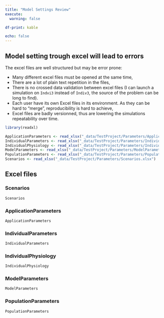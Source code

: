 ```yaml
---
title: "Model Settings Review"
execute: 
  warning: false

df-print: kable

echo: false
---
```



:::{.callout-note} 

## Model setting trough excel will lead to errors

The excel files are well structured but may be error prone:

- Many different excel files must be opened at the same time,
- There are a lot of plain text repetition in the files,
- There is no crossed data validation between excel files (I can launch a simulation on `Indvi3` instead of `Indiv3`, the source of the problem can be long to find).
- Each user have its own Excel files in its environment. As they can be hard to "merge", reproducibility is hard to achieve,
- Excel files are badly versionned, thus are lowering the simulations repeatability over time.

:::


```r
library(readxl)

ApplicationParameters <- read_xlsx("_data/TestProject/Parameters/ApplicationParameters.xlsx")
IndividualParameters <- read_xlsx("_data/TestProject/Parameters/IndividualParameters.xlsx")
IndividualPhysiology <- read_xlsx("_data/TestProject/Parameters/IndividualPhysiology.xlsx")
ModelParameters <- read_xlsx("_data/TestProject/Parameters/ModelParameters.xlsx")
PopulationParameters <- read_xlsx("_data/TestProject/Parameters/PopulationParameters.xlsx")
Scenarios <- read_xlsx("_data/TestProject/Parameters/Scenarios.xlsx")
```

## Excel files


### Scenarios
```r
Scenarios
```


### ApplicationParameters
```r
ApplicationParameters
```

### IndividualParameters
```r
IndividualParameters
```

### IndividualPhysiology
```r
IndividualPhysiology
```

### ModelParameters
```r
ModelParameters
```

### PopulationParameters
```r
PopulationParameters
```

